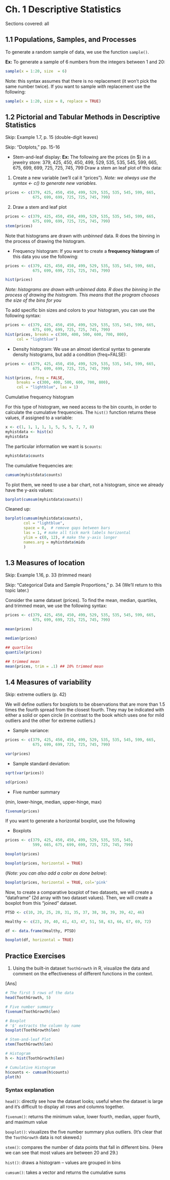 # Ch. 1 Descriptive Statistics {-} 

Sections covered: all

## 1.1 Populations, Samples, and Processes {-}

To generate a random sample of data, we use the function `sample()`. 

**Ex:** To generate a sample of 6 numbers from the integers between 1 and 20:

```r
sample(x = 1:20, size  = 6)
```

Note: this syntax assumes that there is no replacement (it won't pick the same number twice).
If you want to sample *with* replacement use the following:

```r
sample(x = 1:20, size = 8, replace = TRUE)
```

## 1.2 Pictorial and Tabular Methods in Descriptive Statistics {-}

Skip: Example 1.7, p. 15 (double-digit leaves)

Skip: "Dotplots," pp. 15-16


* Stem-and-leaf display:
**Ex:** The following are the prices (in $) in a jewelry store:
379, 425, 450, 450, 499, 529, 535, 535, 545, 599, 665, 675, 699, 699, 725, 725, 745, 799
Draw a stem an leaf plot of this data:

1. Create a new variable (we'll cal it "prices"). _Note: we always use the syntax <- c() to generate new variables._
```r
prices <- c(379, 425, 450, 450, 499, 529, 535, 535, 545, 599, 665,
            675, 699, 699, 725, 725, 745, 799)
```

2. Draw a stem and leaf plot
```r
prices <- c(379, 425, 450, 450, 499, 529, 535, 535, 545, 599, 665,
            675, 699, 699, 725, 725, 745, 799)
stem(prices)
```

Note that histograms are drawn with *unbinned* data.  R does the binning in the process of drawing the histogram.


* Frequency histogram:
If you want to create a **frequency histogram** of this data you use the following:

```r
prices <- c(379, 425, 450, 450, 499, 529, 535, 535, 545, 599, 665,
            675, 699, 699, 725, 725, 745, 799)

hist(prices)
```
_Note: histograms are drawn with unbinned data. R does the binning in the process of drawing the histogram. This means that the program chooses the size of the bins for you_


To add specific bin sizes and colors to your histogram, you can use the following syntax:
```r
prices <- c(379, 425, 450, 450, 499, 529, 535, 535, 545, 599, 665,
            675, 699, 699, 725, 725, 745, 799)
hist(prices, breaks = c(300, 400, 500, 600, 700, 800),
     col = "lightblue")
```

* Density histogram: 
We use an almost identical syntax to generate density histograms, but add a condition (freq=FALSE):

```r
prices <- c(379, 425, 450, 450, 499, 529, 535, 535, 545, 599, 665,
            675, 699, 699, 725, 725, 745, 799)

hist(prices, freq = FALSE, 
     breaks = c(300, 400, 500, 600, 700, 800),
     col = "lightblue", las = 1)

```

Cumulative frequency histogram

For this type of histogram, we need access to the bin counts, in order to calculate the cumulative frequencies. The `hist()` function returns these values, if assigned to a variable:

```r
x <- c(1, 1, 1, 1, 1, 5, 5, 5, 7, 7, 8)
myhistdata <- hist(x)
myhistdata
```

The particular information we want is `$counts`:

```r
myhistdata$counts
```

The cumulative frequencies are:

```r
cumsum(myhistdata$counts)
```

To plot them, we need to use a bar chart, not a histogram, since we already have the y-axis values:

```r
barplot(cumsum(myhistdata$counts))
```

Cleaned up:

```r
barplot(cumsum(myhistdata$counts),
        col = "lightblue", 
        space = 0,  # remove gaps between bars
        las = 1, # make all tick mark labels horizontal
        ylim = c(0, 12), # make the y-axis longer
        names.arg = myhistdata$mids
        )
```



## 1.3 Measures of location {-}

Skip: Example 1.16, p. 33 (trimmed mean)

Skip: "Categorical Data and Sample Proportions," p. 34 (We'll return to this topic later.)

Consider the same dataset (prices). To find the mean, median, quartiles, and trimmed mean, we use the following syntax:

```r
prices <- c(379, 425, 450, 450, 499, 529, 535, 535, 545, 599, 665,
            675, 699, 699, 725, 725, 745, 799)

mean(prices)

median(prices)

## quartiles
quantile(prices)

## trimmed mean
mean(prices, trim = .1) ## 10% trimmed mean
```

## 1.4 Measures of variability {-}

Skip: extreme outliers (p. 42) 

We will define outliers for boxplots to be observations that are more than 1.5 times the fourth spread from the closest fourth. They may be indicated with either a solid or open circle (in contrast to the book which uses one for mild outliers and the other for extreme outliers.)

* Sample variance:

```r
prices <- c(379, 425, 450, 450, 499, 529, 535, 535, 545, 599, 665,
            675, 699, 699, 725, 725, 745, 799)

var(prices)
```

* Sample standard deviation:

```r
sqrt(var(prices))

sd(prices)
```


* Five number summary 

(min, lower-hinge, median, upper-hinge, max)

```r
fivenum(prices)
```

If you want to generate a horizontal boxplot, use the following 

* Boxplots  

```r
prices <- c(379, 425, 450, 450, 499, 529, 535, 535, 545,
            599, 665, 675, 699, 699, 725, 725, 745, 799)

boxplot(prices)

boxplot(prices, horizontal = TRUE)
```

(_Note: you can also add a color as done below_):
```r
boxplot(prices, horizontal = TRUE, col='pink'
```


Now, to create a comparative boxplot of two datasets, we will create a "dataframe" (2d array with two dataset values). Then, we will create a boxplot from this "joined" dataset.
```r
PTSD <- c(10, 20, 25, 28, 31, 35, 37, 38, 38, 39, 39, 42, 46)

Healthy <- c(23, 39, 40, 41, 43, 47, 51, 58, 63, 66, 67, 69, 72)

df <- data.frame(Healthy, PTSD)

boxplot(df, horizontal = TRUE)
```

## Practice Exercises {-}

1. Using the built-in dataset `ToothGrowth` in R, visualize the data and comment on the effectiveness of different functions in the context.

[Ans] <br/>
```r
# The first 5 rows of the data
head(ToothGrowth, 5)

# Five number summary
fivenum(ToothGrowth$len)

# Boxplot 
# '$' extracts the column by name
boxplot(ToothGrowth$len) 

# Stem-and-leaf Plot
stem(ToothGrowth$len)

# Histogram
h <- hist(ToothGrowth$len)

# Cumulative Histogram
h$counts <- cumsum(h$counts)
plot(h)
```
### Syntax explanation
`head()`: directly see how the dataset looks; useful when the dataset is large and it's difficult to display all rows and columns together.

`fivenum()`: returns the minimum value, lower fourth, median, upper fourth, and maximum value

`boxplot()`: visualizes the five number summary plus outliers. (It's clear that the `ToothGrowth` data is not skewed.)

`stem()`: compares the number of data points that fall in different bins. (Here we can see that most values are between 20 and 29.)

`hist()`: draws a histogram -- values are grouped in bins

`cumsum()`: takes a vector and returns the cumulative sums
